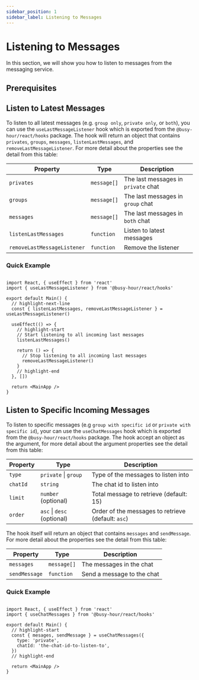 ```yaml
---
sidebar_position: 1
sidebar_label: Listening to Messages
---
```



# Listening to Messages

In this section, we will show you how to listen to messages from the messaging service.

## Prerequisites

<MessagingPrerequisites />

## Listen to Latest Messages

To listen to all latest messages (e.g. `group only`, `private only`, or `both`), you can use the `useLastMessageListener` hook which is exported from the `@busy-hour/react/hooks` package. The hook will return an object that contains `privates`, `groups`, `messages`, `listenLastMessages`, and `removeLastMessageListener`. For more detail about the properties see the detail from this table:

| Property                    | Type        | Description                         |
| --------------------------- | ----------- | ----------------------------------- |
| `privates`                  | `message[]` | The last messages in `private` chat |
| `groups`                    | `message[]` | The last messages in `group` chat   |
| `messages`                  | `message[]` | The last messages in `both` chat    |
| `listenLastMessages`        | `function`  | Listen to latest messages           |
| `removeLastMessageListener` | `function`  | Remove the listener                 |

### Quick Example

```tsx title="src/main.tsx"

import React, { useEffect } from 'react'
import { useLastMessageListener } from '@busy-hour/react/hooks'

export default Main() {
  // highlight-next-line
  const { listenLastMessages, removeLastMessageListener } = useLastMessageListener()

  useEffect(() => {
    // highlight-start
    // Start listening to all incoming last messages
    listenLastMessages()

    return () => {
      // Stop listening to all incoming last messages
      removeLastMessageListener()
    }
    // highlight-end
  }, [])

  return <MainApp />
}

```

## Listen to Specific Incoming Messages

To listen to specific messages (e.g `group with specific id` or `private with specific id`), your can use the `useChatMessages` hook which is exported from the `@busy-hour/react/hooks` package. The hook accept an object as the argument, for more detail about the argument properties see the detail from this table:

| Property | Type                       | Description                                        |
| -------- | -------------------------- | -------------------------------------------------- |
| `type`   | `private` \| `group`       | Type of the messages to listen into                |
| `chatId` | `string`                   | The chat id to listen into                         |
| `limit`  | `number` (optional)        | Total message to retrieve (default: 15)            |
| `order`  | `asc` \| `desc` (optional) | Order of the messages to retrieve (default: `asc`) |

The hook itself will return an object that contains `messages` and `sendMessage`. For more detail about the properties see the detail from this table:

| Property      | Type        | Description                |
| ------------- | ----------- | -------------------------- |
| `messages`    | `message[]` | The messages in the chat   |
| `sendMessage` | `function`  | Send a message to the chat |

### Quick Example

```tsx title="src/main.tsx"

import React, { useEffect } from 'react'
import { useChatMessages } from '@busy-hour/react/hooks'

export default Main() {
  // highlight-start
  const { mesages, sendMessage } = useChatMessages({
    type: 'private',
    chatId: 'the-chat-id-to-listen-to',
  })
  // highlight-end

  return <MainApp />
}

```

